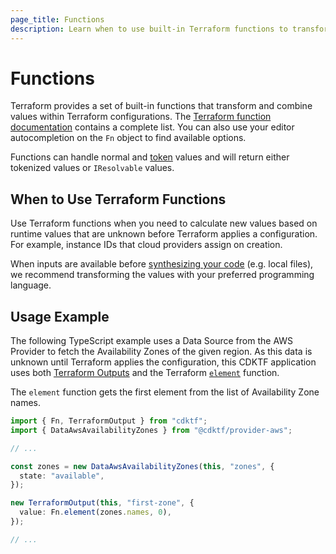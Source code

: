 ```yaml
---
page_title: Functions
description: Learn when to use built-in Terraform functions to transform or combine values.
---
```


# Functions

Terraform provides a set of built-in functions that transform and combine values within Terraform configurations. The [Terraform function documentation](/language/functions) contains a complete list. You can also use your editor autocompletion on the `Fn` object to find available options.

Functions can handle normal and [token](/cdktf/concepts/tokens) values and will return either tokenized values or `IResolvable` values.

## When to Use Terraform Functions

Use Terraform functions when you need to calculate new values based on runtime values that are unknown before Terraform applies a configuration. For example, instance IDs that cloud providers assign on creation.

When inputs are available before [synthesizing your code](/cdktf/cli-reference/commands#synth) (e.g. local files), we recommend transforming the values with your preferred programming language.

## Usage Example

The following TypeScript example uses a Data Source from the AWS Provider to fetch the Availability Zones of the given region. As this data is unknown until Terraform applies the configuration, this CDKTF application uses both [Terraform Outputs](/cdktf/concepts/variables-and-outputs#output-values) and the Terraform [`element`](/language/functions/element) function.

The `element` function gets the first element from the list of Availability Zone names.

<CodeTabs>

```typescript
import { Fn, TerraformOutput } from "cdktf";
import { DataAwsAvailabilityZones } from "@cdktf/provider-aws";

// ...

const zones = new DataAwsAvailabilityZones(this, "zones", {
  state: "available",
});

new TerraformOutput(this, "first-zone", {
  value: Fn.element(zones.names, 0),
});

// ...
```

```python
```

```java
```

```csharp
```

```go
```

</CodeTabs>
